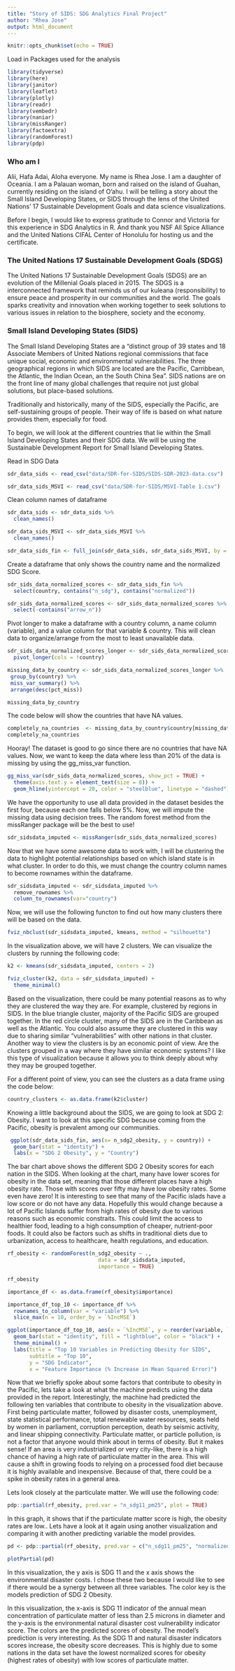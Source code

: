 ```yaml
---
title: "Story of SIDS: SDG Analytics Final Project"
author: "Rhea Jose"
output: html_document
---
```


```r
knitr::opts_chunk$set(echo = TRUE)
```


Load in Packages used for the analysis

```r
library(tidyverse)
library(here)
library(janitor)
library(leaflet)
library(plotly)
library(readr)
library(vembedr)
library(naniar)
library(missRanger)
library(factoextra)
library(randomForest)
library(pdp)
```

### Who am I 

Alii, Hafa Adai, Aloha everyone. My name is Rhea Jose. I am a daughter of Oceania. I am a Palauan woman, born and raised on the island of Guahan, currently residing on the island of O'ahu. I will be telling a story about the Small Island Developing States, or SIDS through the lens of the United Nations' 17 Sustainable Development Goals and data science visualizations.

Before I begin, I would like to express gratitude to Connor and Victoria for this experience in SDG Analytics in R. And thank you NSF All Spice Alliance and the United Nations CIFAL Center of Honolulu for hosting us and the certificate. 


### The United Nations 17 Sustainable Development Goals (SDGS)

The United Nations 17 Sustainable Development Goals (SDGS) are an evolution of the Millenial Goals placed in 2015. The SDGS is a interconnected framework that reminds us of our kuleana (responsibility) to ensure peace and prosperity in our communities and the world. The goals sparks creativity and innovation when working together to seek solutions to various issues in relation to the biosphere, society and the economy. 

### Small Island Developing States (SIDS)

The Small Island Developing States are a "distinct group of 39 states and 18 Associate Members of United Nations regional commissions that face unique social, economic and environmental vulnerabilities. The three geographical regions in which SIDS are located are the Pacific, Carribbean, the Atlantic, the Indian Ocean, an the South China Sea". SIDS nations are on the front line of many global challenges that require not just global solutions, but place-based solutions. 

Traditionally and historically, many of the SIDS, especially the Pacific, are self-sustaining groups of people. Their way of life is based on what nature provides them, especially for food. 

To begin, we will look at the different countries that lie within the Small Island Developing States and their SDG data. We will be using the Sustainable Development Report for Small Island Developing States.

Read in SDG Data

```r
sdr_data_sids <- read_csv("data/SDR-for-SIDS/SIDS-SDR-2023-data.csv")
```

```r
sdr_data_sids_MSVI <- read_csv("data/SDR-for-SIDS/MSVI-Table 1.csv")
```

Clean column names of dataframe 

```r
sdr_data_sids <- sdr_data_sids %>%
  clean_names()
```

```r
sdr_data_sids_MSVI <- sdr_data_sids_MSVI %>%
  clean_names()
```

```r
sdr_data_sids_fin <- full_join(sdr_data_sids, sdr_data_sids_MSVI, by = "country")
```


Create a dataframe that only shows the country name and the normalized SDG Score. 

```r
sdr_sids_data_normalized_scores <- sdr_data_sids_fin %>% 
  select(country, contains("n_sdg"), contains("normalized"))

sdr_sids_data_normalized_scores <- sdr_sids_data_normalized_scores %>%
  select(-contains("arrow_n"))
```

Pivot longer to make a dataframe with a country column, a name column (variable), and a value column for that variable & country. This will clean data to organize/arrange from the most to least unavailable data. 

```r
sdr_sids_data_normalized_scores_longer <- sdr_sids_data_normalized_scores %>%
  pivot_longer(cols = !country)
```

```r
missing_data_by_country <- sdr_sids_data_normalized_scores_longer %>%
 group_by(country) %>%
 miss_var_summary() %>% 
 arrange(desc(pct_miss))

missing_data_by_country
```

The code below will show the countries that have NA values. 
```r
completely_na_countries  <- missing_data_by_country$country[missing_data_by_country$pct_miss == 100]
completely_na_countries
```

Hooray! The dataset is good to go since there are no countries that have NA values. Now, we want to keep the data where less than 20% of the data is missing by using the gg_miss_var function. 

```r
gg_miss_var(sdr_sids_data_normalized_scores, show_pct = TRUE) +
  theme(axis.text.y = element_text(size = 8)) +
  geom_hline(yintercept = 20, color = "steelblue", linetype = "dashed")
```

We have the opportunity to use all data provided in the dataset besides the first four, because each one falls below 5%. Now, we will impute the missing data using decision trees. The random forest method from the missRanger package will be the best to use!

```r
sdr_sidsdata_imputed <- missRanger(sdr_sids_data_normalized_scores)
```

Now that we have some awesome data to work with, I will be clustering the data to highlight potential relationships based on which island state is in what cluster. In order to do this, we must change the country column names to become rownames within the dataframe. 

```r
sdr_sidsdata_imputed <- sdr_sidsdata_imputed %>%
  remove_rownames %>%
  column_to_rownames(var="country")
```

Now, we will use the following functon to find out how many clusters there will be based on the data. 
```r
fviz_nbclust(sdr_sidsdata_imputed, kmeans, method = "silhouette")
```
In the visualization above,  we will have 2 clusters. We can visualize the clusters by running the following code:

```r
k2 <- kmeans(sdr_sidsdata_imputed, centers = 2)
```

```r
fviz_cluster(k2, data = sdr_sidsdata_imputed) +
  theme_minimal()
```
Based on the visualization, there could be many potential reasons as to why they are clustered the way they are. For example, clustered by regions in SIDS. In the blue triangle cluster, majority of the Pacific SIDS are grouped together. In the red circle cluster, many of the SIDS are in the Caribbean as well as the Atlantic. You could also assume they are clustered in this way due to sharing similar "vulnerabilities" with other nations in that cluster.  Another way to view the clusters is by an economic point of view. Are the clusters grouped in a way where they have similar economic systems? I like this type of visualization because it allows you to think deeply about why they may be grouped together.

For a different point of view, you can see the clusters as a data frame using the code below: 

```r
country_clusters <- as.data.frame(k2$cluster)
```

Knowing a little background about the SIDS, we are going to look at SDG 2: Obesity. I want to look at this specific SDG because coming from the Pacific, obesity is prevalent among our communities. 

```r
 ggplot(sdr_data_sids_fin, aes(x= n_sdg2_obesity, y = country)) +
  geom_bar(stat = "identity") +
  labs(x = "SDG 2 Obesity", y = "Country")
```
 The bar chart above shows the different SDG 2 Obesity scores for each nation in the SIDS. When looking at the chart, many have lower scores for obesity in the data set, meaning that those different places have a high obesity rate. Those with scores over fifty may have low obesity rates. Some even have zero! It is interesting to see that many of the Pacific islads have a low score or do not have any data. Hopefully this would change because a lot of Pacific Islands suffer from high rates of obesity due to various reasons such as economic constraits. This could limit the access to healthier food, leading to a high consumption of cheaper, nutrient-poor foods. It could also be factors such as shifts in traditional diets due to urbanization, access to healthcare, health regulations, and education.
 


```r
rf_obesity <- randomForest(n_sdg2_obesity ~ .,
                             data = sdr_sidsdata_imputed,
                             importance = TRUE)
```

```r
rf_obesity
```

```r
importance_df <- as.data.frame(rf_obesity$importance)
```

```r
importance_df_top_10 <- importance_df %>%
  rownames_to_column(var = "variable") %>%
  slice_max(n = 10, order_by = `%IncMSE`)
```

```r
ggplot(importance_df_top_10, aes(x = `%IncMSE`, y = reorder(variable, `%IncMSE`))) +
  geom_bar(stat = "identity", fill = "lightblue", color = "black") +
  theme_minimal() +
  labs(title = "Top 10 Variables in Predicting Obesity for SIDS",
       subtitle = "Top 10",
       y = "SDG Indicator",
       x = "Feature Importance (% Increase in Mean Squared Error)")
```

Now that we briefly spoke about some factors that contribute to obesity in the Pacific, lets take a look at what the machine predicts using the data provided in the report. Interestingly, the machine had predicted the following ten variables that contribute to obesity in the visualization above. First being particulate matter, followed by disaster costs, unemployment, state statistical performance, total renewable water resources, seats held by women in parliament, corruption perception, death by seismic activity, and linear shipping connectivity. Particulate matter, or particle pollution, is not a factor that anyone would think about in terms of obesity. But it makes sense! If an area is very industrialized or very city-like, there is a high chance of having a high rate of particulate matter in the area. This will cause a shift in growing foods to relying on a processed food diet because it is highly available and inexpensive. Because of that, there could be a spike in obesity rates in a general area. 


Lets look closely at the particulate matter. We will use the following code: 

```r
pdp::partial(rf_obesity, pred.var = "n_sdg11_pm25", plot = TRUE)
```

In this graph, it shows that if the particulate matter score is high, the obesity rates are low.. Lets have a look at it again using another visualization and comparing it with another predicting variable the model provides. 

```r
pd <- pdp::partial(rf_obesity, pred.var = c("n_sdg11_pm25", "normalized_score_env_disastcost"))

plotPartial(pd)
```
In this visualization, the y axis is SDG 11 and the x axis shows the environmental disaster costs. I chose these two because I would like to see if there would be a synergy between all three variables. The color key is the models prediction of SDG 2 Obesity.


In this visualization, the x-axis is SDG 11 indicator of the annual mean concentration of particulate matter of less than 2.5 microns in diameter and the y-axis is the environmental natural disaster cost vulnerability indicator score. The colors are the predicted scores of obesity.
The model's prediction is very interesting. As the SDG 11 and natural disaster indicators scores increase, the obesity score decreases. This is highly due to some nations in the data set have the lowest normalized scores for obesity (highest rates of obesity) with low scores of particulate matter. 







